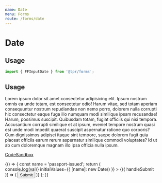 ```yaml
---
name: Date
menu: Forms
route: /forms/date
---
```



# Date

## Usage

```js
import { FFInputDate } from '@tpr/forms';
```

## Usage

Lorem ipsum dolor sit amet consectetur adipisicing elit. Ipsum nostrum omnis ea unde totam, est
consectetur odio! Harum vitae, sed totam aperiam consequuntur nostrum repudiandae non nemo porro,
dolorem nulla corrupti hic consectetur eaque fuga illo numquam modi similique ipsam recusandae! Harum,
possimus suscipit. Quibusdam totam, fugiat officiis qui nisi tempora. Accusantium corrupti similique
et at ipsum, eveniet tempore nostrum quasi est unde modi impedit quaerat suscipit aspernatur ratione
quo corporis? Cum dignissimos adipisci itaque sint tempore, saepe dolorem fugit quia placeat officiis
earum rerum aspernatur similique commodi voluptates? Id ut ab cum doloremque magnam illo ipsa officia nulla ipsum.

[CodeSandbox](https://codesandbox.io/s/nice-dream-xs3zp)

<Playground>
	{() => {
		const name = 'passport-issued';
		return (
			<Form
				onSubmit={(val) => console.log(val)}
				initialValues={{ [name]: new Date() }}
			>
				{({ handleSubmit }) => (
					<form onSubmit={handleSubmit} style={{ padding: 10 }}>
						<FFInputDate
							name={name}
							label="When was your passport issued?"
							hint="For example, 12 11 2007"
							required={true}
							inputWidth={400}
							error="The date your passport was issued must be in the past"
						/>
						<button type="submit">Submit</button>
					</form>
				)}
			</Form>
		);
	}}
</Playground>
